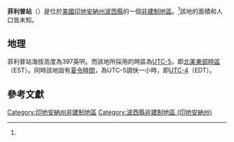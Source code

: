 {{noteTA
|G1=USState
|G2=地名
|G3=Unit
}}
{{Infobox settlement
|official_name            = 菲利普站
|native_name              = Philip Station
|settlement_type          = [[非建制地區|非建制地區]]
|image_skyline            = 
|imagesize                = 
|pushpin_map              = USA Indiana
|pushpin_label            = 菲利普站
|pushpin_label_position   = top
|pushpin_map_caption      = 菲利普站在印地安納州的位置
|subdivision_type         = [[世界政區索引|國家]]
|subdivision_type1        = [[美国州份|州份]]
|subdivision_type2        = [[印地安納州行政区划|縣]]
|subdivision_name         = [[美国|美国]]
|subdivision_name1        = [[印地安納州|印地安納州]]
|subdivision_name2        = [[波西縣_(印地安納州)|波西縣]]
|elevation_ft             = 397
|elevation_footnotes    = <ref name="GR3">{{cite web|url=http://geonames.usgs.gov|accessdate=2016-11-17|title=US Board on Geographic Names|publisher=[[美國地質調查局|美國地質調查局]]|date=2007-10-25|archive-date=2012-02-26|archive-url=https://www.webcitation.org/65jET5cdV?url=http://geonames.usgs.gov/|dead-url=no}}</ref>
|area_total_km2           = 
|area_total_sq_mi         = 
|area_land_km2            = 
|area_land_sq_mi          = 
|area_water_km2           = 
|area_water_sq_mi         = 
|population_as_of         = 
|population_footnotes     = 
|population_total         = 
|population_metro         = 
|population_density_km2   = 
|population_density_sq_mi = 
|timezone                 = [[北美東部時區|北美東部時區]]
|utc_offset               = -5
|coordinates              = {{coord|37|58|54|N|87|44|31|W|region:US-IA|display=inline,title}}
| coor_pinpoint           = 
| coordinates_footnotes   = 
|timezone_DST             = EDT
|utc_offset_DST           = -4
|area_code = {{link-en|电话区号812|Area code 812|812}}
|postal_code_type       = [[郵政編碼|郵政編碼]]
|postal_code            = 47620
|blank_name             = [[聯邦資訊處理標準|FIPS ID]]
|blank_info             = 
|blank1_name = [[地名信息系统|GNIS ID]]
|blank1_info = 452117<ref name="gnis">{{gnis|452117|name=Philip Station, Indiana}}</ref>
}}
'''菲利普站'''（{{lang-en|Philip Station}}）是位於[[美國|美國]][[印地安納州|印地安納州]][[波西縣_(印地安納州)|波西縣]]的一個[[非建制地區|非建制地區]]。<ref name="gnis"/>該地的面積和人口皆未知。
== 地理 ==
菲利普站海拔高度為397英呎。而該地所採用的時區為[[UTC-5|UTC-5]]，即[[北美東部時區|北美東部時區]]（EST）。同時該地設有[[夏令時間|夏令時間]]，為UTC-5調快一小時，即[[UTC-4|UTC-4]]（EDT）。

== 參考文獻 ==
{{reflist}}

{{波西縣 (印地安納州)}}
[[Category:印地安納州非建制地區|Category:印地安納州非建制地區]]
[[Category:波西縣非建制地區_(印地安納州)|Category:波西縣非建制地區 (印地安納州)]]

{{Indiana-geo-stub}}